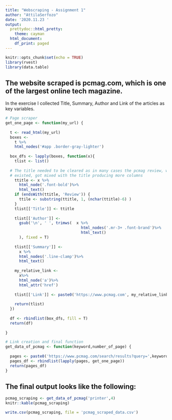 ```yaml
---
title: "Webscraping - Assignment 1"
author: "AttilaSerfozo"
date: '2020.11.23 '
output:
  prettydoc::html_pretty:
    theme: cayman
  html_document:
    df_print: paged
---
```

```r
knitr::opts_chunk$set(echo = TRUE)
library(rvest)
library(data.table)
```

## The website scraped is pcmag.com, which is one of the largest online tech magazine.

In the exercise I collected Title, Summary, Author and Link of the articles as key variables.

```r

# Page scraper
get_one_page <- function(my_url) {
  
  t <- read_html(my_url)
  boxes <- 
    t %>% 
    html_nodes('#app .border-gray-lighter')
  
  box_dfs <- lapply(boxes, function(x){
    tlist <- list()
    
  # The title needed to be cleared as in many cases the pcmag review, where 
  # existed, got mixed with the title producing more columns  
    ttitle <- x %>% 
      html_node('.font-bold')%>%
      html_text()
    if (endsWith(ttitle, 'Review')) {
      ttile <- substring(ttitle, 1, (nchar(ttitle)-6) )
    }
    tlist[['Title']] <- ttitle
    
    tlist[['Author']] <-
      gsub('\n', ' ', trimws(  x %>% 
                                 html_nodes('.mr-3+ .font-brand')%>%
                                 html_text()
      ), fixed = T)
    
    tlist[['Summary']] <-
      x %>% 
      html_nodes('.line-clamp')%>%
      html_text()
    
    my_relative_link <- 
      x%>% 
      html_node('a')%>%
      html_attr('href')
    
    tlist[['Link']] <- paste0('https://www.pcmag.com', my_relative_link)
    
    return(tlist)
  })
  
  df <- rbindlist(box_dfs, fill = T)
  return(df)
  
}

# Link creation and final function
get_data_of_pcmag <- function(keyword,number_of_page) {
  
  pages <- paste0('https://www.pcmag.com/search/results?query=',keyword,'&page=', 1:number_of_page)
  pages_df <- rbindlist(lapply(pages, get_one_page))
  return(pages_df)
}
```

## The final output looks like the following:
```r
pcmag_scraping <- get_data_of_pcmag('printer',4)
knitr::kable(pcmag_scraping)
```

```r
write.csv(pcmag_scraping, file = 'pcmag_scraped_data.csv')
```
